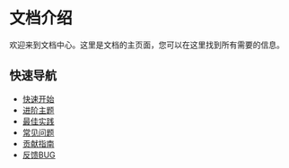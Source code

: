 # 文档介绍

欢迎来到文档中心。这里是文档的主页面，您可以在这里找到所有需要的信息。

## 快速导航

- [快速开始](/docs/quick_start)
- [进阶主题](/docs/advance_api) 
- [最佳实践](/docs/best_practices)
- [常见问题](/docs/FAQ)
- [贡献指南](/docs/contribution)
- [反馈BUG](/docs/bug)
  
